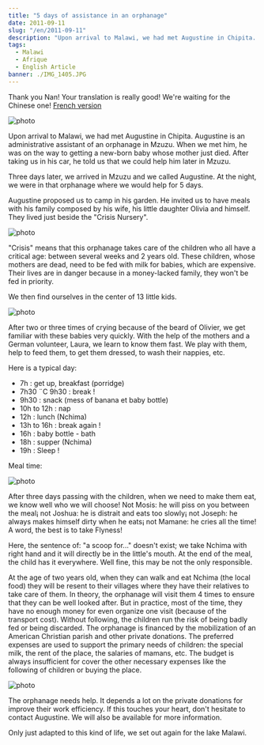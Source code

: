 ```yaml
---
title: "5 days of assistance in an orphanage"
date: 2011-09-11
slug: "/en/2011-09-11"
description: "Upon arrival to Malawi, we had met Augustine in Chipita. Augustine is an administrative assistant of an orphanage in Mzuzu..."
tags:
  - Malawi
  - Afrique
  - English Article
banner: ./IMG_1405.JPG
---
```


Thank you Nan! Your translation is really good! We're waiting for the Chinese one! [French version](/2011-09-11)

![photo](./IMG_1447.JPG)

Upon arrival to Malawi, we had met Augustine in Chipita. Augustine is an administrative assistant of an orphanage in Mzuzu. When we met him, he was on the way to getting a new-born baby whose mother just died. After taking us in his car, he told us that we could help him later in Mzuzu.

Three days later, we arrived in Mzuzu and we called Augustine. At the night, we were in that orphanage where we would help for 5 days.

Augustine proposed us to camp in his garden. He invited us to have meals with his family composed by his wife, his little daughter Olivia and himself. They lived just beside the "Crisis Nursery".

![photo](./IMG_1400.JPG)

"Crisis" means that this orphanage takes care of the children who all have a critical age: between several weeks and 2 years old. These children, whose mothers are dead, need to be fed with milk for babies, which are expensive. Their lives are in danger because in a money-lacked family, they won't be fed in priority.

We then find ourselves in the center of 13 little kids.

![photo](./IMG_1417.JPG)

After two or three times of crying because of the beard of Olivier, we get familiar with these babies very quickly. With the help of the mothers and a German volunteer, Laura, we learn to know them fast. We play with them, help to feed them, to get them dressed, to wash their nappies, etc.

Here is a typical day:

- 7h : get up, breakfast (porridge)
- 7h30 ¨C 9h30 : break !
- 9h30 : snack (mess of banana et baby bottle)
- 10h to 12h : nap
- 12h : lunch (Nchima)
- 13h to 16h : break again !
- 16h : baby bottle - bath
- 18h : supper (Nchima)
- 19h : Sleep !

Meal time:

![photo](./IMG_1458.JPG)

After three days passing with the children, when we need to make them eat, we know well who we will choose! Not Mosis: he will piss on you between the meal¡­ not Joshua: he is distrait and eats too slowly¡­ not Joseph: he always makes himself dirty when he eats¡­ not Mamane: he cries all the time! A word, the best is to take Flyness!

Here, the sentence of: "a scoop for..." doesn't exist; we take Nchima with right hand and it will directly be in the little's mouth. At the end of the meal, the child has it everywhere. Well fine, this may be not the only responsible.

At the age of two years old, when they can walk and eat Nchima (the local food) they will be resent to their villages where they have their relatives to take care of them. In theory, the orphanage will visit them 4 times to ensure that they can be well looked after. But in practice, most of the time, they have no enough money for even organize one visit (because of the transport cost). Without following, the children run the risk of being badly fed or being discarded. The orphanage is financed by the mobilization of an American Christian parish and other private donations. The preferred expenses are used to support the primary needs of children: the special milk, the rent of the place, the salaries of mamans, etc. The budget is always insufficient for cover the other necessary expenses like the following of children or buying the place.

![photo](./IMG_1470.JPG)

The orphanage needs help. It depends a lot on the private donations for improve their work efficiency. If this touches your heart, don't hesitate to contact Augustine. We will also be available for more information.

Only just adapted to this kind of life, we set out again for the lake Malawi.
